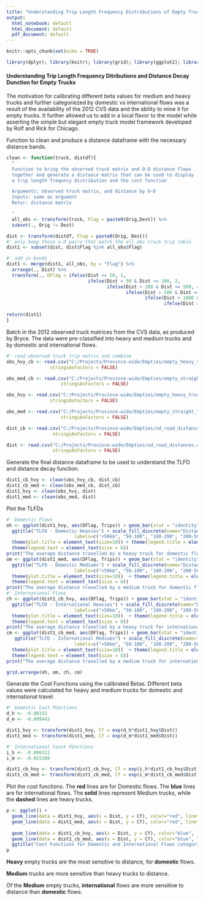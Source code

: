 ```yaml
---
title: "Understanding Trip Length Frequency Distributions of Empty Trucks"
output:
  html_notebook: default
  html_document: default
  pdf_document: default
---
```



```r
knitr::opts_chunk$set(echo = TRUE)
```


```r
library(dplyr); library(knitr); library(grid); library(ggplot2); library(gridExtra)

```

#### Understanding Trip Length Frequency Ditributions and Distance Decay Dunction for Empty Trucks

The motivation for calibrating different beta values for medium and heavy trucks and further categoriezed by domestic vs international flows was a result of the availability of the 2012 CVS data and the ability to mine it for empty trucks. It further allowed us to add in a local flavor to the model while asserting the simple but elegant empty truck model framework developed by Rolf and Rick for Chicago.

Function to clean and produce a distance dataframe with the necessary distance bands.
```r

clean <- function(truck, distdf){
  "
  Function to bring the observed truck matrix and O-D distance flows
  together and generate a distance matrix that can be used to display
  a trip length frequncy distribution and the cost function

  Arguments: observed truck matrix, and distance by O-D
  Inputs: same as argument
  Retur: distance matrix

  "
  all_obs <- transform(truck, Flag = paste0(Orig,Dest)) %>% 
  subset(., Orig != Dest)

dist <- transform(distdf, Flag = paste0(Orig, Dest))
#' only keep those o-D pairs that match the all_obs truck trip table
dist1 <- subset(dist, dist$Flag %in% all_obs$Flag)

#' add in bands
dist1 <- merge(dist1, all_obs, by = "Flag") %>% 
  arrange(., Dist) %>% 
  transform(., DFlag = ifelse(Dist <= 50, 1, 
                              ifelse(Dist > 50 & Dist <= 100, 2, 
                                     ifelse(Dist > 200 & Dist <= 500, 4, 
                                            ifelse(Dist > 500 & Dist <= 1000, 5, 
                                                   ifelse(Dist > 1000 & Dist <= 2000, 6, 
                                                          ifelse(Dist > 100 & Dist <= 200, 3, 7)))))))

return(dist1)
}

```

Batch in the 2012 observed truck matrices from the CVS data, as produced by Bryce. The data were pre-classified into heavy and medium trucks and by domestic and international flows.
```r
#' read observed truck trip matrix and combine
obs_hvy_cb <- read.csv("C:/Projects/Province-wide/Empties/empty_heavy_truck_matrix_int.csv", 
                stringsAsFactors = FALSE)

obs_med_cb <- read.csv("C:/Projects/Province-wide/Empties/empty_straight_truck_matrix_int.csv", 
                    stringsAsFactors = FALSE)

obs_hvy <- read.csv("C:/Projects/Province-wide/Empties/empty_heavy_truck_matrix.csv", 
                stringsAsFactors = FALSE)

obs_med <- read.csv("C:/Projects/Province-wide/Empties/empty_straight_truck_matrix.csv", 
                    stringsAsFactors = FALSE)

dist_cb <- read.csv("C:/Projects/Province-wide/Empties/od_road_distances_all.csv", 
                 stringsAsFactors = FALSE)

dist <- read.csv("C:/Projects/Province-wide/Empties/od_road_distances.csv", 
                 stringsAsFactors = FALSE)
```

Generate the final distance dataframe to be used to understand the TLFD and distance decay function.
```r

dist1_cb_hvy <- clean(obs_hvy_cb, dist_cb)
dist1_cb_med <- clean(obs_med_cb, dist_cb)
dist1_hvy <- clean(obs_hvy, dist)
dist1_med <- clean(obs_med, dist)

```

Plot the TLFDs
```r
#' Domestic Flows
oh <- ggplot(dist1_hvy, aes(DFlag, Trips)) + geom_bar(stat = "identity", aes(fill = factor(DFlag))) +
  ggtitle("TLFD - Domestic Heavies") + scale_fill_discrete(name="Distance Bands",
                         labels=c("<50km", "50-100", "100-200", "200-500", "500-1000", "1000-2000", ">2000")) + 
  theme(plot.title = element_text(size=10)) + theme(legend.title = element_text(size = 8)) + 
  theme(legend.text = element_text(size = 6))
print("The average distance travelled by a heavy truck for domestic flows is 137.7 kms")
om <- ggplot(dist1_med, aes(DFlag, Trips)) + geom_bar(stat = "identity", aes(fill = factor(DFlag))) +
  ggtitle("TLFD - Domestic Mediums") + scale_fill_discrete(name="Distance Bands",
                         labels=c("<50km", "50-100", "100-200", "200-500", "500-1000", "1000-2000", ">2000")) +
  theme(plot.title = element_text(size=10))  + theme(legend.title = element_text(size = 8)) + 
  theme(legend.text = element_text(size = 6))
print("The average distance travelled by a medium truck for domestic flows is 77.3 kms")
#' International Flows
ch <- ggplot(dist1_cb_hvy, aes(DFlag, Trips)) + geom_bar(stat = "identity", aes(fill = factor(DFlag))) + 
  ggtitle("TLFD - International Heavies") + scale_fill_discrete(name="Distance Bands",
                         labels=c("<50km", "50-100", "100-200", "200-500", "500-1000", "1000-2000", ">2000")) + 
  theme(plot.title = element_text(size=10))  + theme(legend.title = element_text(size = 8)) + 
  theme(legend.text = element_text(size = 6))
print("The average distance travelled by a heavy truck for international flows is 403.9 kms")
cm <- ggplot(dist1_cb_med, aes(DFlag, Trips)) + geom_bar(stat = "identity", aes(fill = factor(DFlag))) +
   ggtitle("TLFD - International Mediums") + scale_fill_discrete(name="Distance Bands",
                         labels=c("<50km", "50-100", "100-200", "200-500", "500-1000", "1000-2000", ">2000")) + 
  theme(plot.title = element_text(size=10))  + theme(legend.title = element_text(size = 8)) + 
  theme(legend.text = element_text(size = 6))
print("The average distance travelled by a medium truck for international flows is 195.9 kms")

grid.arrange(oh, om, ch, cm)

```

Generate the Cost Functions using the calibrated Betas. Different beta values were calculated for heavy and medium trucks for domestic and international travel.
```r
#' Domestic Cost FUnctions
d_h <- -0.00332
d_m <- -0.009442

dist1_hvy <- transform(dist1_hvy, Cf = exp(d_h*dist1_hvy$Dist))
dist1_med <- transform(dist1_med, Cf = exp(d_m*dist1_med$Dist))

#' International Const FUnctions
i_h <- -0.006311
i_m <- -0.015388

dist1_cb_hvy <- transform(dist1_cb_hvy, Cf = exp(i_h*dist1_cb_hvy$Dist))
dist1_cb_med <- transform(dist1_cb_med, Cf = exp(i_m*dist1_cb_med$Dist))

```

Plot the cost functions. The **red** lines are for Domestic flows. The **blue** lines are for international flows. The **solid** lines represent Medium trucks, while the **dashed** lines are heavy trucks.
```r

p <- ggplot() + 
  geom_line(data = dist1_hvy, aes(x = Dist, y = Cf), color="red", linetype = 2)+geom_point(color="red") + 
  geom_line(data = dist1_med, aes(x = Dist, y = Cf), color="red", linetype = 1)+geom_point(color="red") +
  
  geom_line(data = dist1_cb_hvy, aes(x = Dist, y = Cf), color="blue", linetype = 2)+geom_point(color="blue") + 
  geom_line(data = dist1_cb_med, aes(x = Dist, y = Cf), color="blue", linetype = 1)+geom_point(color="blue") +
  ggtitle("Cost Functions for Domestic and International Flows categorized by Medium and Heavy Trucks")
p

```


**Heavy** empty trucks are the most sensitive to distance, for **domestic** flows. 

**Medium** trucks are more sensitive than heavy trucks to distance.


Of the **Medium** empty trucks, **international** flows are more sensitive to distance than 
**domestic** flows. 
